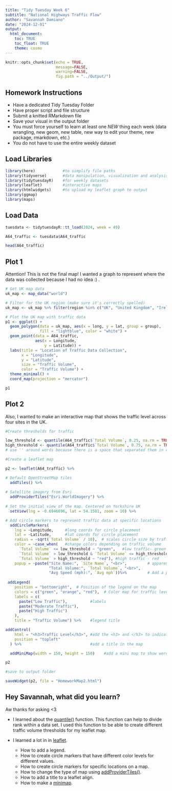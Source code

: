 ```yaml
---
title: "Tidy Tuesday Week 6"
subtitle: "National Highways Traffic Flow"
author: "Savannah Damiano"
date: "2024-12-01"
output: 
  html_document:
    toc: TRUE                   
    toc_float: TRUE
    theme: cosmo
---
```


```r
knitr::opts_chunk$set(echo = TRUE,
                      message=FALSE, 
                      warning=FALSE,
                      fig.path = "../Output/")
```

## Homework Instructions

- Have a dedicated Tidy Tuesday Folder
- Have proper script and file structure
- Submit a knitted RMarkdown file
- Save your visual in the output folder
- You must force yourself to learn at least one _NEW_ thing each week (data wrangling, new geom, new table, new way to edit your theme, new package, rmarkdown, etc.)
- You do not have to use the entire weekly dataset 


## Load Libraries
```r
library(here)            #to simplify file paths
library(tidyverse)       #data manipulation, visualization and analysis
library(tidytuesdayR)    #for weekly datasets
library(leaflet)         #interactive maps  
library(htmlwidgets)     #to upload my leaflet graph to output
library(ggmap) 
library(maps)

```

## Load Data

```r
tuesdata <- tidytuesdayR::tt_load(2024, week = 49)

A64_traffic <- tuesdata$A64_traffic

head(A64_traffic)
```
## Plot 1

Attention! This is not the final map! I wanted a graph to represent where the data was collected because I had no idea :) .
```r
# Get UK map data
uk_map <- map_data("world")

# Filter for the UK region (make sure it's correctly spelled)
uk_map <- uk_map %>% filter(region %in% c("UK", "United Kingdom", "Ireland", "Great Britain"))

# Plot the UK map with traffic data
p1 <- ggplot() +
  geom_polygon(data = uk_map, aes(x = long, y = lat, group = group), 
               fill = "lightblue", color = "white") +
  geom_point(data = A64_traffic, 
             aes(x = Longitude, 
                 y = Latitude)) +
  labs(title = "Location of Traffic Data Collection",
       x = "Longitude",
       y = "Latitude",
       size = "Traffic Volume",
       color = "Traffic Volume") +
  theme_minimal() +
  coord_map(projection = "mercator")

p1
```

## Plot 2

Also, I wanted to make an interactive map that shows the traffic level across four sites in the UK. 
```r

#Create thresholds for traffic

low_threshold <- quantile(A64_traffic$`Total Volume`, 0.25, na.rm = TRUE)  # 25th percentile to use as low traffic 
high_threshold <- quantile(A64_traffic$`Total Volume`, 0.75, na.rm = TRUE) # 75th percentile to use as high traffic 
# use '' around words because there is a space that separated them in original data frame 

#Create a leaflet map 

p2 <- leaflet(A64_traffic) %>%

# Default OpenStreetMap tiles
  addTiles() %>%  
  
# Satellite imagery from Esri
  addProviderTiles("Esri.WorldImagery") %>% 
  
# Set the initial view of the map. Centered on Yorkshire UK
  setView(lng = -0.6946696, lat = 54.1581, zoom = 10) %>%  

# Add circle markers to represent traffic data at specific locations  
  addCircleMarkers(
    lng = ~Longitude,     #long coords for circle placement
    lat = ~Latitude,      #lat coords for circle placement
    radius = ~sqrt(`Total Volume` / 10),  # scales circle size by traffic volume
    color = ~case_when(   #change colors depending on traffic volume
      `Total Volume` <= low_threshold ~ "green",   #low traffic- green
      `Total Volume` > low_threshold & `Total Volume` <= high_threshold ~ "orange", #moderate traffic - orange
      `Total Volume` > high_threshold ~ "red"), #high traffic - red
    popup = ~paste("Site Name:", `Site Name`, "<br>",         # apparently you have to add "<br>" as a line break for popup
                   "Total Volume:", `Total Volume`, "<br>",
                   "Avg Speed (mph):", `Avg mph`))%>%         # Add a popup for each marker with traffic details
  
 addLegend(
    position = "bottomright",  # Position of the legend on the map
    colors = c("green", "orange", "red"),  # Color map for traffic levels
    labels = c(
      paste("Low Traffic"),          #labels
      paste("Moderate Traffic"),
      paste("High Traffic")
    ),
    title = "Traffic Volume") %>%    #legend title

addControl(
    html = "<h3>Traffic Level</h3>", #add the <h3> and </h3> to indicate the beginning and end of HTML 
    position = "topleft"
  ) %>%                              #add a title in the map

  addMiniMap(width = 150, height = 150)    #add a mini map to show were we are in the UK

p2 

#save to output folder

saveWidget(p2, file = "HomeworkMap2.html")
```


## Hey Savannah, what did you learn?

Aw thanks for asking <3

- I learned about the [quantile()](https://www.statology.org/quantile-function-in-r/) function. This function can help to divide rank within a data set. I used this function to be able to create different traffic volume thresholds for my leaflet map. 

- I learned a lot in in [leaflet](https://rstudio.github.io/leaflet/articles/legends.html).
  - How to add a legend.
  - How to create circle markers that have different color levels for different values. 
  - How to create circle markers for specific locations on a map. 
  - How to change the type of map using [addProviderTiles()](https://rstudio.github.io/leaflet/reference/addProviderTiles.html).
  - How to add a title to a leaflet align. 
  - How to make a [minimap](https://r-charts.com/spatial/interactive-maps-leaflet/).




















